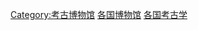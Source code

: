 {{Categories by country|nocat}}

[[Category:考古博物馆|Category:考古博物馆]]
[[Category:各国博物馆|]]
[[Category:各国考古学|]]